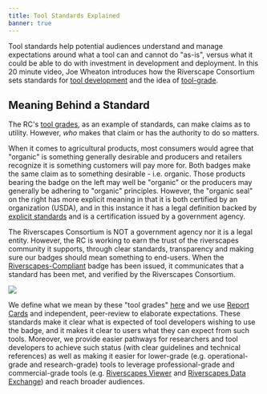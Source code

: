 ```yaml
---
title: Tool Standards Explained
banner: true
---
```


Tool standards help potential audiences understand and manage expectations around what a tool can and cannot do "as-is", versus what it could be able to do with investment in development and deployment. In this 20 minute video, Joe Wheaton introduces how the Riverscape Consortium sets standards for [tool development](https://riverscapes.net/Tools/) and the idea of [tool-grade](discrimination/#tool-grade). 

<YouTubeEmbed videoId="wcT4vSZmQa0" caption="Riverscapes Tool Standards Explained" />

## Meaning Behind a Standard

The RC's [tool grades](discrimination), as an example of standards, can make claims as to utility. However, _who_ makes that claim or has the authority to do so matters. 

When it comes to agricultural products, most consumers would agree that "organic" is something generally desirable and producers and retailers recognize it is something customers will pay more for. Both badges make the same claim as to something desirable - i.e. organic.  Those products bearing the badge on the left may well be "organic" or the producers may generally be adhering to "organic" principles. However, the "organic seal" on the right has more explicit meaning in that it is both certified by an organization (USDA), and in this instance it has a legal definition backed by [explicit standards](https://www.ams.usda.gov/rules-regulations/organic/organic-seal) and is a certification issued by a government agency.  

The Riverscapes Consortium is NOT a government agency nor it is a legal entity. However, the RC is working to earn the trust of the riverscapes community it supports, through clear standards, transparency and making sure our badges should mean something to end-users. When the [Riverscapes-Compliant](/Tools/#riverscapes-compliant) badge has been issued, it communicates that a standard has been met, and verified by the Riverscapes Consortium. 

<img to="/discrimination" src="/img/tools/grade/Tool_Badges_wText_All_700w.png" />

We define what we mean by these "tool grades" [here](discrimination) and we use [Report Cards](./reportcards) and independent, peer-review to elaborate expectations. These standards make it clear what is expected of tool developers wishing to use the badge, and it makes it clear to users what they can expect from such tools. Moreover, we provide easier pathways for researchers and tool developers to achieve such status (with clear guidelines and technical references) as well as making it easier for lower-grade (e.g. operational-grade and research-grade) tools to leverage professional-grade and commercial-grade tools (e.g. [Riverscapes Viewer](https://viewer.riverscapes.net) and [Riverscapes Data Exchange](https://data.riverscapes.net)) and reach broader audiences.





